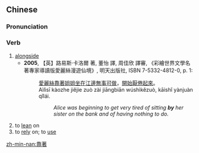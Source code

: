 {{also|靠着}}
==Chinese==
{{zh-forms|s=靠着}}

===Pronunciation===
{{zh-pron
|m=kàozhe
|h=pfs=kho-chho̍k/kho-tén
|cat=v
}}

===Verb===
{{zh-verb}}

# [[alongside]]
#* '''2005''', 【英】路易斯·卡洛爾 著, 董怡 譯, 周佳欣 譯審, 《彩繪世界文學名著專家導讀版愛麗絲漫遊仙境》, 明天出版社, ISBN 7-5332-4812-0, p. 1:
#*: [[愛麗絲]][[靠著]][[姐姐]][[坐]][[在]][[江邊]][[無事可做]]，[[開始]][[厭倦]][[起來]]。
#*: Aìlìsī kàozhe jiějie zuò zài jiāngbiān wúshìkězuò, kāishǐ yànjuàn qǐlái.
#*:: ''Alice was beginning to get very tired of sitting '''by''' her sister on the bank and of having nothing to do.''
# to [[lean]] on
# to [[rely]] on; to [[use]]

[[zh-min-nan:靠著]]